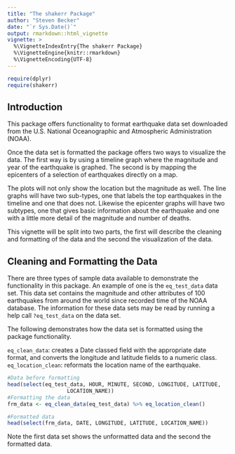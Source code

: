 ```yaml
---
title: "The shakerr Package"
author: "Steven Becker"
date: "`r Sys.Date()`"
output: rmarkdown::html_vignette
vignette: >
  %\VignetteIndexEntry{The shakerr Package}
  %\VignetteEngine{knitr::rmarkdown}
  %\VignetteEncoding{UTF-8}
---
```


```r

require(dplyr)
require(shakerr)

```


## Introduction

This package offers functionality to format earthquake data set downloaded from
the U.S. National Oceanographic and Atmospheric Administration (NOAA).

Once the data set is formatted the package offers two ways to visualize the data.
The first way is by using a timeline graph where the magnitude and year of the
earthquake is graphed. The second is by mapping the epicenters of a selection 
of earthquakes directly on a map.

The plots will not only show the location but the magnitude as well. 
The line graphs will have two sub-types, one that labels the top earthquakes
in the timeline and one that does not. Likewise the epicenter graphs will
have two subtypes, one that gives basic information about the earthquake and
one with a little more detail of the magnitude and number of deaths.

This vignette will be split into two parts, the first will describe the
cleaning and formatting of the data and the second the visualization of the 
data.

## Cleaning and Formatting the Data

There are three types of sample data available to demonstrate the functionality
in this package. An example of one is the `eq_test_data` data set. This data 
set contains the magnitude and other attributes of 100 earthquakes from around 
the world since recorded time of the NOAA database. The information for these 
data sets may be read by running a help call `?eq_test_data` on the data set.

The following demonstrates how the data set is formatted using the package 
functionality.

`eq_clean_data`: creates a Date classed field with the appropriate date format,
and converts the longitude and latitude fields to a numeric class.
`eq_location_clean`: reformats the location name of the earthquake.

```r
#Data before formatting
head(select(eq_test_data, HOUR, MINUTE, SECOND, LONGITUDE, LATITUDE,
                   LOCATION_NAME))
#Formatting the data
frm_data <- eq_clean_data(eq_test_data) %>% eq_location_clean()

#Formatted data
head(select(frm_data, DATE, LONGITUDE, LATITUDE, LOCATION_NAME))


```

Note the first data set shows the unformatted data and the second the formatted
data.

